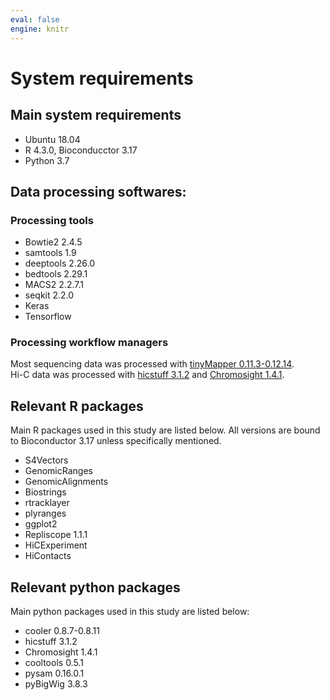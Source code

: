 ```yaml
---
eval: false
engine: knitr
---
```


# System requirements

## Main system requirements 

- Ubuntu 18.04
- R 4.3.0, Bioconducctor 3.17
- Python 3.7

## Data processing softwares: 

### Processing tools

- Bowtie2 2.4.5
- samtools 1.9
- deeptools 2.26.0
- bedtools 2.29.1
- MACS2 2.2.7.1
- seqkit 2.2.0
- Keras
- Tensorflow

### Processing workflow managers 

Most sequencing data was processed with [tinyMapper 0.11.3-0.12.14](https://github.com/js2264/tinyMapper).  
Hi-C data was processed with [hicstuff 3.1.2](https://github.com/koszullab/hicstuff) and [Chromosight 1.4.1](https://github.com/koszullab/chromosight).

## Relevant R packages 

Main R packages used in this study are listed below. All versions are 
bound to Bioconductor 3.17 unless specifically mentioned. 

- S4Vectors
- GenomicRanges
- GenomicAlignments
- Biostrings
- rtracklayer
- plyranges
- ggplot2
- Repliscope 1.1.1
- HiCExperiment 
- HiContacts 

## Relevant python packages 

Main python packages used in this study are listed below: 

- cooler 0.8.7-0.8.11
- hicstuff 3.1.2
- Chromosight 1.4.1
- cooltools 0.5.1 
- pysam 0.16.0.1
- pyBigWig 3.8.3

